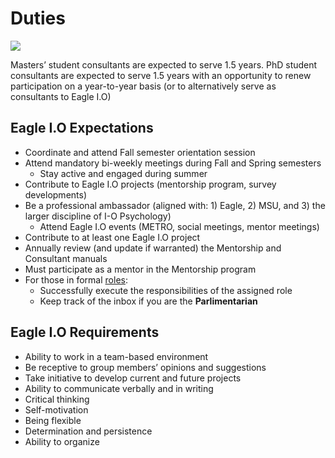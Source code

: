 # Duties {#duties}

![](images/duty.jpg)

Masters' student consultants are expected to serve 1.5 years. PhD student consultants are expected to serve 1.5 years with an opportunity to renew participation on a year-to-year basis (or to alternatively serve as consultants to Eagle I.O) 

## Eagle I.O Expectations 
+ Coordinate and attend Fall semester orientation session 
+ Attend mandatory bi-weekly meetings during Fall and Spring semesters
    + Stay active and engaged during summer
+ Contribute to Eagle I.O projects (mentorship program, survey developments)
+ Be a professional ambassador (aligned with: 1) Eagle, 2) MSU, and 3) the larger discipline of I-O Psychology)
    + Attend Eagle I.O events (METRO, social meetings, mentor meetings)
+ Contribute to at least one Eagle I.O project
+ Annually review (and update if warranted) the Mentorship and Consultant manuals
+ Must participate as a mentor in the Mentorship program
+ For those in formal [roles](#roles):
    + Successfully execute the responsibilities of the assigned role
    + Keep track of the inbox if you are the **Parlimentarian**

## Eagle I.O Requirements 
+ Ability to work in a team-based environment 
+ Be receptive to group members' opinions and suggestions
+ Take initiative to develop current and future projects
+ Ability to communicate verbally and in writing
+ Critical thinking
+ Self-motivation
+ Being flexible
+ Determination and persistence
+ Ability to organize


